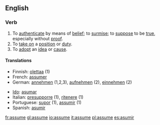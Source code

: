 ==English==

===Verb===
{{en-infl-reg-other-e|assum|e}}

# To [[authenticate]] by means of [[belief]]; to [[surmise]]; to [[suppose]] to be [[true]], especially without [[proof]].
# To [[take on]] a [[position]] or [[duty]].
# To [[adopt]] an [[idea]] or [[cause]].

====Translations====
{{top}}
*Finnish: [[olettaa]] (1)
* French: [[assumer]]
*German: [[annehmen]] (1,2,3), [[aufnehmen]] (2), [[einnehmen]] (2)
{{mid}}
* [[Ido]]: [[asumar]]
*Italian: [[presupporre]] (1), [[ritenere]] (1)
*Portuguese: [[supor]] (1), [[assumir]] (1)
*Spanish: [[asumir]]
{{bottom}}

[[fr:assume]]
[[gl:assume]]
[[io:assume]]
[[it:assume]]
[[pl:assume]]
[[es:asumir]]
